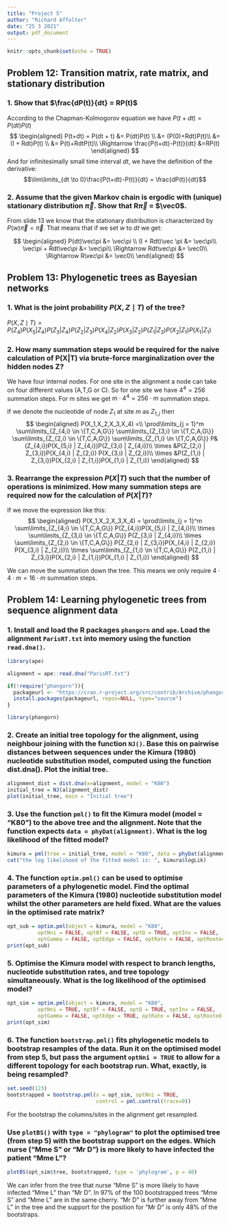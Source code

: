 ```yaml
---
title: "Project 5"
author: "Richard Affolter"
date: "25 3 2021"
output: pdf_document
---
```


```r
knitr::opts_chunk$set(echo = TRUE)
```
## Problem 12: Transition matrix, rate matrix, and stationary distribution

### 1. Show that $\frac{dP(t)}{dt} = RP(t)$

According to the Chapman-Kolmogorov equation we have $P(t+dt) = P(dt)P(t)$
$$
\begin{aligned}
P(t+dt) = P(dt + t) &= P(dt)P(t) \\
&= (P(0)+Rdt)P(t)\\
&= (I + Rdt)P(t) \\
&= P(t)+RdtP(t)\\
\Rightarrow \frac{P(t+dt)-P(t)}{dt} &=RP(t)
\end{aligned}
$$
And for infinitesimally small time interval $dt$, we have the definition of the derivative:
$$\lim\limits_{dt \to 0}\frac{P(t+dt)-P(t)}{dt} = \frac{dP(t)}{dt}$$

### 2. Assume that the given Markov chain is ergodic with (unique) stationary distribution $\vec\pi$. Show that R$\vec\pi$ = $\vec0$.

From slide 13 we know that the stationary distribution is characterized by $P(w)\vec\pi = \vec\pi$. That means that if we set $w$ to $dt$ we get:

$$
\begin{aligned}
P(dt)\vec\pi &= \vec\pi \\
(I + Rdt)\vec \pi &= \vec\pi\\
\vec\pi + Rdt\vec\pi &= \vec\pi\\
\Rightarrow Rdt\vec\pi &= \vec0\\
\Rightarrow R\vec\pi &= \vec0\\
\end{aligned}
$$

## Problem 13: Phylogenetic trees as Bayesian networks

### 1. What is the joint probability $P(X, Z\mid T)$ of the tree?
$P(X, Z\mid T) = P(Z_4)P(X_5 | Z_4)P(Z_3 | Z_4)P(Z_2 | Z_3)P(X_4 | Z_2)P(X_3 | Z_2)P(Z_1 | Z_3)P(X_2 | Z_1)P(X_1 | Z_1)$

### 2. How many summation steps would be required for the naive calculation of P(X|T) via brute-force marginalization over the hidden nodes Z?

We have four internal nodes. For one site in the alignment a node can take on four different values (A,T,G or C). So for one site we have $4^4 = 256$ summation steps. For m sites we get $m\cdot 4^4 = 256 \cdot m$ summation steps.

If we denote the nucleotide of node $Z_1$ at site $m$ as $Z_{1,j}$ then
$$
\begin{aligned}
P(X_1,X_2,X_3,X_4) =\\
\prod\limits_{j = 1}^m
\sum\limits_{Z_{4,i} \in \{T,C,A,G\}}
\sum\limits_{Z_{3,i} \in \{T,C,A,G\}}
\sum\limits_{Z_{2,i} \in \{T,C,A,G\}}
\sum\limits_{Z_{1,i} \in \{T,C,A,G\}}
P&(Z_{4,i})P(X_{5,i} | Z_{4,i})P(Z_{3,i} | Z_{4,i})\\
\times
&P(Z_{2,i} | Z_{3,i})P(X_{4,i} | Z_{2,i}) P(X_{3,i} | Z_{2,i})\\
\times
&P(Z_{1,i} | Z_{3,i})P(X_{2,i} | Z_{1,i})P(X_{1,i} | Z_{1,i})
\end{aligned}
$$

### 3. Rearrange the expression $P(X|T)$ such that the number of operations is minimized. How many summation steps are required now for the calculation of $P(X|T)$?

If we move the expression like this:
$$
\begin{aligned}
P(X_1,X_2,X_3,X_4) =
\prod\limits_{j = 1}^m
\sum\limits_{Z_{4,i} \in \{T,C,A,G\}}
P(Z_{4,i})P(X_{5,i} | Z_{4,i})\\
\times
\sum\limits_{Z_{3,i} \in \{T,C,A,G\}}
P(Z_{3,i} | Z_{4,i})\\
\times
\sum\limits_{Z_{2,i} \in \{T,C,A,G\}}
P(Z_{2,i} | Z_{3,i})P(X_{4,i} | Z_{2,i}) P(X_{3,i} | Z_{2,i})\\
\times
\sum\limits_{Z_{1,i} \in \{T,C,A,G\}}
P(Z_{1,i} | Z_{3,i})P(X_{2,i} | Z_{1,i})P(X_{1,i} | Z_{1,i})
\end{aligned}
$$

We can move the summation down the tree. This means we only require 
$4\cdot 4 \cdot m = 16 \cdot m$ summation steps.

## Problem 14: Learning phylogenetic trees from sequence alignment data

### 1. Install and load the R packages `phangorn` and `ape`. Load the alignment `ParisRT.txt` into memory using the function `read.dna()`.

```r
library(ape)

alignment = ape::read.dna("ParisRT.txt")

if(!require("phangorn")){
  packageurl <- "https://cran.r-project.org/src/contrib/Archive/phangorn/phangorn_2.5.5.tar.gz"
  install.packages(packageurl, repos=NULL, type="source")
}

library(phangorn)
```



### 2. Create an initial tree topology for the alignment, using neighbour joining with the function `NJ()`. Base this on pairwise distances between sequences under the Kimura (1980) nucleotide substitution model, computed using the function dist.dna(). Plot the initial tree.

```r
alignment_dist = dist.dna(x=alignment, model = "K80")
initial_tree = NJ(alignment_dist)
plot(initial_tree, main = "Initial tree")
```

### 3. Use the function `pml()` to fit the Kimura model (model = "K80") to the above tree and the alignment. Note that the function expects `data = phyDat(alignment)`. What is the log likelihood of the fitted model?

```r
kimura = pml(tree = initial_tree, model = "K80", data = phyDat(alignment))
cat("the log likelihood of the fitted model is: ", kimura$logLik)
```

### 4.  The function `optim.pml()` can be used to optimise parameters of a phylogenetic model. Find the optimal parameters of the Kimura (1980) nucleotide substitution model whilst the other parameters are held fixed. What are the values in the optimised rate matrix?

```r
opt_sub = optim.pml(object = kimura, model = "K80",
          optNni = FALSE, optBf = FALSE, optQ = TRUE, optInv = FALSE, 
          optGamma = FALSE, optEdge = FALSE, optRate = FALSE, optRooted = FALSE)
print(opt_sub)
```

### 5. Optimise the Kimura model with respect to branch lengths, nucleotide substitution rates, and tree topology simultaneously. What is the log likelihood of the optimised model?

```r
opt_sim = optim.pml(object = kimura, model = "K80",
          optNni = TRUE, optBf = FALSE, optQ = TRUE, optInv = FALSE, 
          optGamma = FALSE, optEdge = TRUE, optRate = FALSE, optRooted = FALSE)
print(opt_sim)
```

### 6. The function `bootstrap.pml()` fits phylogenetic models to bootstrap resamples of the data. Run it on the optimised model from step 5, but pass the argument `optNni = TRUE` to allow for a different topology for each bootstrap run. What, exactly, is being resampled?

```r
set.seed(123)
bootstrapped = bootstrap.pml(x = opt_sim, optNni = TRUE,
                             control = pml.control(trace=0))
```

For the bootstrap the columns/sites in the alignment get resampled.


### Use `plotBS()` with `type = "phylogram"` to plot the optimised tree (from step 5) with the bootstrap support on the edges. Which nurse (“Mme S” or “Mr D”) is more likely to have infected the patient “Mme L”?

```r
plotBS(opt_sim$tree, bootstrapped, type = 'phylogram', p = 40)
```

We can infer from the tree that nurse "Mme S" is more likely to have infected "Mme L" than "Mr D". In 97% of the 100 bootstrapped trees "Mme S" and "Mme L" are in the same cherry. "Mr D" is further away from "Mme L" in the tree and the support for the position for "Mr D" is only 48% of the bootstraps.
